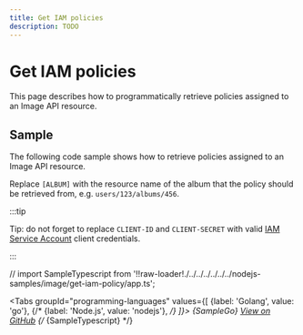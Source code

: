 ```yaml
---
title: Get IAM policies
description: TODO
---
```


# Get IAM policies

This page describes how to programmatically retrieve policies assigned to an Image API resource.

## Sample

The following code sample shows how to retrieve policies assigned to an Image API resource.

Replace `[ALBUM]` with the resource name of the album that the policy should be retrieved from, e.g. `users/123/albums/456`.

:::tip

Tip: do not forget to replace `CLIENT-ID` and `CLIENT-SECRET` with valid [IAM Service Account](/authentication/service-accounts) client credentials.

:::

// import SampleTypescript from '!!raw-loader!./../../../../../../nodejs-samples/image/get-iam-policy/app.ts';


<Tabs
  groupId="programming-languages"
  values={[
    {label: 'Golang', value: 'go'},
    {/* {label: 'Node.js', value: 'nodejs'}, */}
  ]}>
  <TabItem value="go">
    <CodeBlock language="go">
      {SampleGo}
    </CodeBlock>
    <a href="https://github.com/animeapis/golang-samples/blob/master/image/get-iam-policy/main.go">View on GitHub</a>
  </TabItem>
  {/* <TabItem value="nodejs">
    <CodeBlock language="typescript">
      {SampleTypescript}
    </CodeBlock>
  </TabItem> */}
</Tabs>
